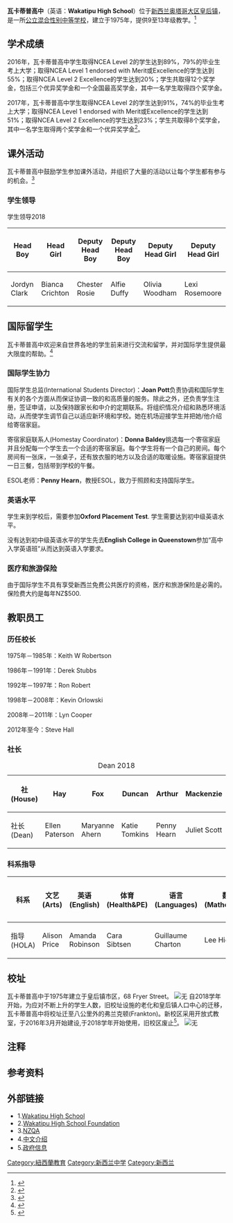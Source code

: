 {{Infobox_School
| Name = 瓦卡蒂普高中
| EnglishName = Wakatipu High School
| chairman_label = 校长
| chairman = Steve Hall
| principal = Oded Nathan
| senior deputy principal = Oded Nathan
| deputy principal = James Rasmussen
| Campus = 市区
| Faculty = Frankton
| Student = 914
| Website = http://www.wakatipu.school.nz/
| type = 公立
| telephone = +64 3 442 7370
| address = 47-49 Red Oaks Drive, Frankton, Queenstown, Otago 9300
| name = 瓦卡蒂普高中
| other_name = Wakatipu High School
| motto = Ad Alta (Reach For Your Hights)
| affiliation = Wakatipu High School Foundation
Board of Trustees
| district = [[奥塔哥大区|奥塔哥大区]]
| president = Steve Hall
| vice_principal = James Rasmussen
| assistant_principal = Sonia Panapa  
Justine Duncan
| dean = Ellen Paterson  
​Maryanne Ahern​​​  
Katie Tomkins  
Penny Hearn  
Juliet Scott ​
| students = 920
| su = 
| grades = 9-13
| house = Hay  
Fox  
Duncan  
Arthur  
Mackenzie
| staff = 94
| location = {{NZL}}[[奥塔哥大区|奥塔哥大区]][[皇后镇|皇后镇]]47-49 Red Oaks Drive, Frankton<br />{{coord|-45.0257|168.7487}}
| established = 
| language = 英语 毛利语
| logo = 
| image = [[File:Wakatipu_High_School.jpg|220x220像素]]
| 图片 = 
}}
'''瓦卡蒂普高中'''（英语：'''Wakatipu High School'''）位于[[新西兰|新西兰]][[奥塔哥大区|奥塔哥大区]][[皇后镇_(新西兰)|皇后镇]]，是一所[[公立學校|公立]][[混合性別教育|混合性别]][[中学|中等学校]]，建立于1975年，提供9至13年级教学。<ref>{{Cite web|url=http://www.wakatipu.school.nz/|title=Wakatipu High School, Queenstown New Zealand|accessdate=2017-02-12|work=WHS|archive-date=2012-02-08|archive-url=https://web.archive.org/web/20120208044804/http://www.wakatipu.school.nz/|dead-url=no}}</ref>

== 学术成绩 ==
2016年，瓦卡蒂普高中学生取得NCEA Level 2的学生达到89%，79%的毕业生考上大学；取得NCEA Level 1 endorsed with Merit或Excellence的学生达到55%；取得NCEA Level 2 Excellence的学生达到20%；学生共取得12个奖学金，包括三个优异奖学金和一个全国最高奖学金，其中一名学生取得四个奖学金。

2017年，瓦卡蒂普高中学生取得NCEA Level 2的学生达到91%，74%的毕业生考上大学；取得NCEA Level 1 endorsed with Merit或Excellence的学生达到51%；取得NCEA Level 2 Excellence的学生达到23%；学生共取得8个奖学金，其中一名学生取得两个奖学金和一个优异奖学金<ref>{{Cite web|url=http://www.wakatipu.school.nz/uploads/5/6/8/4/56848653/newsletter_-_23_february_2018.pdf|title=newsletter_-_23_february_2018.pdf|accessdate=2018-03-07|author=|date=|publisher=|archive-date=2021-01-27|archive-url=https://web.archive.org/web/20210127181113/https://www.wakatipu.school.nz/uploads/5/6/8/4/56848653/newsletter_-_23_february_2018.pdf|dead-url=no}}</ref>。

== 课外活动 ==
瓦卡蒂普高中鼓励学生参加课外活动，并组织了大量的活动以让每个学生都有参与的机会。<ref>{{Cite web|url=http://www.wakatipu.school.nz/extra-curricular.html|title=Extra-curricular|accessdate=2017-02-12|work=WHS|archive-url=https://web.archive.org/web/20170212172638/http://www.wakatipu.school.nz/extra-curricular.html|archive-date=2017-02-12|dead-url=yes}}</ref>

=== 学生领导 ===
学生领导2018
{| class="wikitable"
!Head Boy
!Head Girl
!Deputy Head Boy
!Deputy Head Boy
!Deputy Head Girl
!Deputy Head Girl
|-
|Jordyn Clark
|Bianca Crichton
|Chester Rosie
|Alfie Duffy
|Olivia Woodham
|Lexi Rosemoore
|}

== 国际留学生 ==
瓦卡蒂普高中欢迎来自世界各地的学生前来进行交流和留学，并对国际学生提供最大限度的帮助。<ref>{{Cite web|url=http://www.wakatipu.school.nz/international.html|title=International|accessdate=2017-02-12|author=|date=|publisher=|archive-url=https://web.archive.org/web/20170212172633/http://www.wakatipu.school.nz/international.html|archive-date=2017-02-12|dead-url=yes}}</ref>

=== 国际学生协力 ===
国际学生总监(International Students Director)：'''Joan Pott'''负责协调和国际学生有关的各个方面从而保证协调一致的和高质量的服务。除此之外，还负责学生注册，签证申请，以及保持跟家长和中介的定期联系。将组织情况介绍和熟悉环境活动，从而使学生调节自己以适应新环境和学校。她在机场迎接学生并把她/他介绍给寄宿家庭。

寄宿家庭联系人(Homestay Coordinator)：'''Donna Baldey'''挑选每一个寄宿家庭并且分配每一个学生去一个合适的寄宿家庭。每个学生将有一个自己的房间。每个房间有一张床，一张桌子，还有放衣服的地方以及合适的取暖设施。寄宿家庭提供一日三餐，包括带到学校的午餐。

ESOL老师：'''Penny Hearn'''，教授ESOL，致力于照顾和支持国际学生。

=== 英语水平 ===
学生来到学校后，需要参加'''Oxford Placement Test'''. 学生需要达到初中级英语水平。

没有达到初中级英语水平的学生先去'''English College in Queenstown'''参加“高中入学英语班”从而达到英语入学要求。

=== 医疗和旅游保险 ===
由于国际学生不具有享受新西兰免费公共医疗的资格，医疗和旅游保险是必需的。保险费大约是每年NZ$500.

== 教职员工 ==

=== 历任校长 ===
1975年－1985年：Keith W Robertson 

1986年－1991年：Derek Stubbs

1992年－1997年：Ron Robert

1998年－2008年：Kevin Orlowski

2008年－2011年：Lyn Cooper

2012年至今：Steve Hall

=== 社长 ===
{| class="wikitable"
|+Dean 2018
!社 (House)
!Hay
!Fox
!Duncan
!Arthur
!Mackenzie
|-
|社长(Dean)
|Ellen Paterson
|Maryanne Ahern
|Katie Tomkins
|Penny Hearn
|Juliet Scott
|}

=== 科系指导 ===
{| class="wikitable"
!科系
!文艺
(Arts)
!英语
(English)
!体育
(Health&PE)
!语言
(Languages)
!数学
(Mathematics)
!科学(Science)
!社科
(Social Sciences)
!科技
(Technology)
|-
|指导
(HOLA)
|Alison Price
|Amanda Robinson
|Cara Sibtsen
|Guillaume Charton
|Lee Hiestand
|Jim Gilbert
|Barb Kelly
|Justine Duncan 
|}

== 校址 ==
瓦卡蒂普高中于1975年建立于皇后镇市区，68 Fryer Street。
[[File:Wakatipu_High_School_New_Zealand_1980.jpg|无]]
自2018学年开始，为应对不断上升的学生人数，旧校址设施的老化和皇后镇人口中心的迁移，瓦卡蒂普高中将校址迁至八公里外的弗兰克顿(Frankton)。新校区采用开放式教室，于2016年3月开始建设,于2018学年开始使用，旧校区废止<ref>{{Cite web|url=http://www.wakatipu.school.nz/new-school.html|title=New School-WHS|accessdate=2017-08-21|author=|date=|publisher=|archive-url=https://web.archive.org/web/20170821170314/http://www.wakatipu.school.nz/new-school.html|archive-date=2017-08-21|dead-url=yes}}</ref>。
[[File:New_campus_of_Wakatipu_High_School.jpg|无]]

== 注释 ==
<references group="注" />

== 参考资料 ==
<references />

== 外部链接 ==
* 1.[http://www.wakatipu.school.nz/ Wakatipu High School] {{Wayback|url=http://www.wakatipu.school.nz/ |date=20120208044804 }}
* 2.[http://www.wakatipuhsfoundation.co.nz/ Wakatipu High School Foundation] {{Wayback|url=http://www.wakatipuhsfoundation.co.nz/ |date=20191220074125 }}
* 3.[http://www.nzqa.govt.nz/ NZQA] {{Wayback|url=http://www.nzqa.govt.nz/ |date=20151103230450 }}
* 4.[http://www.wakatipu.school.nz/uploads/5/6/8/4/56848653/chinese_intl_info_no_fees.pdf 中文介绍] {{Wayback|url=http://www.wakatipu.school.nz/uploads/5/6/8/4/56848653/chinese_intl_info_no_fees.pdf |date=20180201053500 }}
* 5.[http://www.educationcounts.govt.nz/find-school/school/profile?school=374&district=70&region=14 政府信息] {{Wayback|url=http://www.educationcounts.govt.nz/find-school/school/profile?school=374&district=70&region=14 |date=20200704215831 }}
[[Category:紐西蘭教育|Category:紐西蘭教育]]
[[Category:新西兰中学|Category:新西兰中学]]
[[Category:新西兰|Category:新西兰]]
